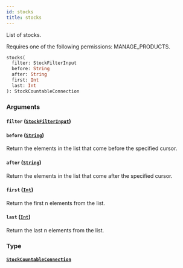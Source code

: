 ```yaml
---
id: stocks
title: stocks
---
```



List of stocks.

Requires one of the following permissions: MANAGE_PRODUCTS.

```graphql
stocks(
  filter: StockFilterInput
  before: String
  after: String
  first: Int
  last: Int
): StockCountableConnection
```


### Arguments

#### `filter` ([`StockFilterInput`](../../../developer/api-reference/inputs/stock-filter-input))




#### `before` ([`String`](../../../developer/api-reference/scalars/string))

Return the elements in the list that come before the specified cursor.


#### `after` ([`String`](../../../developer/api-reference/scalars/string))

Return the elements in the list that come after the specified cursor.


#### `first` ([`Int`](../../../developer/api-reference/scalars/int))

Return the first n elements from the list.


#### `last` ([`Int`](../../../developer/api-reference/scalars/int))

Return the last n elements from the list.


### Type

#### [`StockCountableConnection`](../../../developer/api-reference/objects/stock-countable-connection) 







